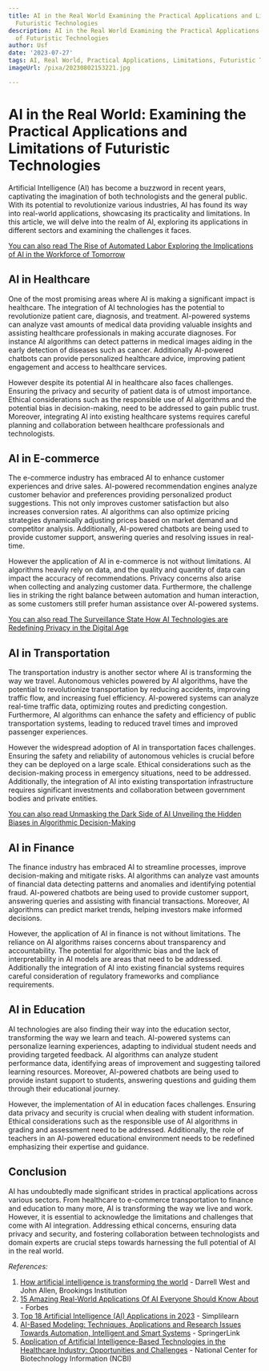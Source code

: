 ```yaml
---
title: AI in the Real World Examining the Practical Applications and Limitations of
  Futuristic Technologies
description: AI in the Real World Examining the Practical Applications and Limitations
  of Futuristic Technologies
author: Usf
date: '2023-07-27'
tags: AI, Real World, Practical Applications, Limitations, Futuristic Technologies
imageUrl: /pixa/20230802153221.jpg

---
```

# AI in the Real World:  Examining the Practical Applications and Limitations of Futuristic  Technologies

Artificial Intelligence (AI) has become a  buzzword in recent years, captivating the imagination  of both technologists and the general public. With its potential to revolutionize various industries, AI  has found  its way into real-world applications, showcasing its  practicality and limitations. In this article, we will delve into the realm of  AI, exploring its applications in different  sectors and examining the  challenges it faces.

[You can also read The Rise of  Automated Labor Exploring the Implications of AI in the Workforce of Tomorrow](The%20Rise%20of%20Automated%20Labor%20Exploring%20the%20Implications%20of%20AI%20in%20the%20Workforce%20of%20Tomorrow)


## AI in Healthcare

One of the most promising  areas where AI is  making a  significant impact is healthcare. The integration of AI technologies has the potential to  revolutionize patient care, diagnosis, and treatment. AI-powered systems  can analyze vast amounts of  medical data providing  valuable insights and assisting healthcare professionals in making accurate diagnoses. For instance AI algorithms can detect patterns in medical images aiding in the early  detection of diseases  such as cancer.  Additionally AI-powered chatbots can provide personalized  healthcare advice, improving patient engagement and access to healthcare  services.

However despite its potential AI in healthcare also faces challenges. Ensuring the privacy and security of patient data is of utmost importance. Ethical considerations such as the  responsible use of AI algorithms and the potential bias in decision-making, need to be addressed to gain  public trust. Moreover,  integrating AI into existing healthcare systems  requires careful planning and collaboration  between healthcare professionals  and technologists.

## AI in E-commerce

The e-commerce industry has embraced AI to enhance customer experiences and drive sales. AI-powered recommendation engines analyze customer behavior  and  preferences providing personalized product suggestions. This not  only improves customer satisfaction but  also  increases conversion rates. AI algorithms can also optimize pricing strategies dynamically adjusting prices based on market  demand and competitor analysis. Additionally,  AI-powered chatbots are being  used to provide customer support,  answering queries and resolving issues in real-time.

However the  application of AI in e-commerce is not  without limitations. AI algorithms heavily rely on data, and the  quality and quantity of data can impact the accuracy of recommendations. Privacy concerns also arise when collecting and analyzing customer data. Furthermore, the challenge  lies  in striking the right balance  between  automation and human interaction, as some customers still prefer human assistance over AI-powered systems.

[You can also read The Surveillance State How AI Technologies  are Redefining Privacy in the Digital Age](The%20Surveillance%20State%20How%20AI%20Technologies%20are%20Redefining%20Privacy%20in%20the%20Digital%20Age)


##  AI in Transportation

The transportation industry is another  sector where AI  is transforming the way  we travel. Autonomous  vehicles powered by AI algorithms, have the potential to revolutionize transportation by reducing accidents, improving traffic flow, and increasing fuel efficiency.  AI-powered systems can analyze real-time traffic data, optimizing routes and predicting congestion. Furthermore, AI algorithms  can enhance the  safety and efficiency of public transportation systems, leading to reduced travel times and improved passenger experiences.

However the widespread adoption of AI in transportation faces  challenges. Ensuring the safety and reliability of autonomous vehicles is crucial before they can be deployed on a large scale. Ethical considerations  such as the decision-making process in emergency situations, need to be addressed. Additionally, the integration of AI into existing transportation infrastructure requires significant investments and collaboration between government  bodies and private entities.

[You can also read Unmasking the Dark Side of AI Unveiling  the Hidden Biases in Algorithmic Decision-Making](Unmasking%20the%20Dark%20Side%20of%20AI%20Unveiling%20the%20Hidden%20Biases%20in%20Algorithmic%20Decision-Making)


## AI in Finance

The finance industry has embraced AI to streamline processes, improve decision-making and mitigate risks. AI algorithms can analyze  vast amounts of financial data  detecting patterns and anomalies and  identifying potential fraud. AI-powered chatbots are being used  to provide customer support, answering queries and assisting with financial transactions. Moreover, AI algorithms can predict market trends, helping investors make informed decisions.

However, the application of AI in finance is not without limitations. The reliance  on AI algorithms raises concerns about transparency and accountability. The potential for algorithmic bias and the lack of interpretability in AI models are areas that need to be addressed. Additionally  the integration of AI into existing financial  systems  requires careful consideration of regulatory frameworks and compliance  requirements.

##  AI in Education

AI technologies  are also finding their way into  the education sector, transforming the way we learn and teach.  AI-powered systems can personalize learning experiences, adapting to individual student needs and providing targeted feedback. AI algorithms can analyze student  performance data, identifying areas of improvement and suggesting tailored learning resources. Moreover, AI-powered chatbots are being used to provide instant support  to students, answering questions and guiding them through their educational journey.

However, the  implementation of AI  in education faces challenges. Ensuring data privacy and security is crucial when dealing with student information. Ethical considerations such as the responsible use of AI algorithms in grading and assessment need to be addressed. Additionally, the role of teachers in an AI-powered educational environment needs to be redefined emphasizing their expertise  and  guidance.

##  Conclusion

AI has undoubtedly made significant strides in practical applications across various sectors. From healthcare to e-commerce transportation to finance and education to many more, AI is transforming the  way  we live  and work. However, it is essential  to acknowledge the limitations and challenges that come with AI integration. Addressing ethical concerns, ensuring data  privacy and security, and  fostering collaboration between technologists and  domain  experts are crucial steps towards harnessing the full potential of AI in the real world.

*References:*

1. [How artificial intelligence is transforming the world](https://www.brookings.edu/articles/how-artificial-intelligence-is-transforming-the-world/) - Darrell West  and John Allen, Brookings Institution
2. [15 Amazing Real-World Applications Of AI Everyone Should Know  About](https://www.forbes.com/sites/bernardmarr/2023/05/10/15-amazing-real-world-applications-of-ai-everyone-should-know-about/?sh=24abbc8485e8) - Forbes
3. [Top 18 Artificial Intelligence (AI)  Applications in  2023](https://www.simplilearn.com/tutorials/artificial-intelligence-tutorial/artificial-intelligence-applications) - Simplilearn
4. [AI-Based Modeling: Techniques,  Applications and Research Issues Towards Automation, Intelligent and Smart Systems](https://link.springer.com/article/10.1007/s42979-022-01043-x) - SpringerLink
5.  [Application of Artificial Intelligence-Based Technologies in the Healthcare Industry:  Opportunities and Challenges](https://www.ncbi.nlm.nih.gov/pmc/articles/PMC7795119/) - National Center  for Biotechnology Information (NCBI)